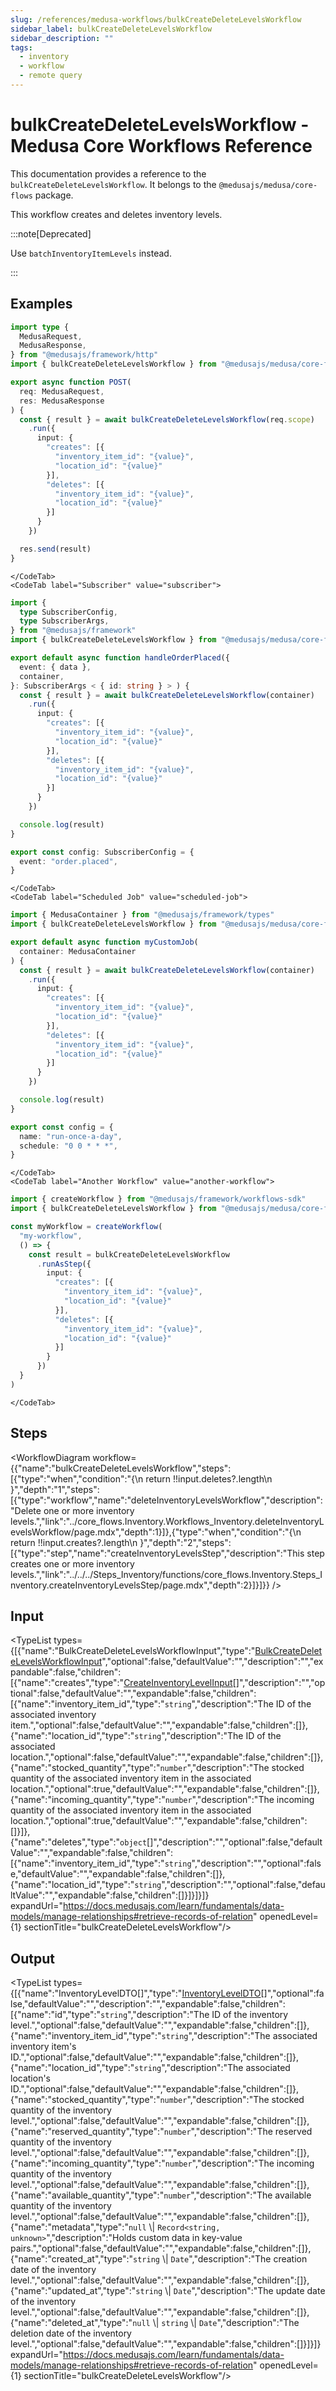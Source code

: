 ```yaml
---
slug: /references/medusa-workflows/bulkCreateDeleteLevelsWorkflow
sidebar_label: bulkCreateDeleteLevelsWorkflow
sidebar_description: ""
tags:
  - inventory
  - workflow
  - remote query
---
```



# bulkCreateDeleteLevelsWorkflow - Medusa Core Workflows Reference

This documentation provides a reference to the `bulkCreateDeleteLevelsWorkflow`. It belongs to the `@medusajs/medusa/core-flows` package.

This workflow creates and deletes inventory levels.

:::note[Deprecated]

Use `batchInventoryItemLevels` instead.

:::

<SourceCodeLink link="https://github.com/medusajs/medusa/blob/876a14eb98aed54360312b9b215599aa46faccd8/packages/core/core-flows/src/inventory/workflows/bulk-create-delete-levels.ts#L25" />

## Examples

<CodeTabs group="workflow-exection">
    <CodeTab label="API Route" value="api-route">
    
```ts title="src/api/workflow/route.ts"
import type {
  MedusaRequest,
  MedusaResponse,
} from "@medusajs/framework/http"
import { bulkCreateDeleteLevelsWorkflow } from "@medusajs/medusa/core-flows"

export async function POST(
  req: MedusaRequest,
  res: MedusaResponse
) {
  const { result } = await bulkCreateDeleteLevelsWorkflow(req.scope)
    .run({
      input: {
        "creates": [{
          "inventory_item_id": "{value}",
          "location_id": "{value}"
        }],
        "deletes": [{
          "inventory_item_id": "{value}",
          "location_id": "{value}"
        }]
      }
    })

  res.send(result)
}
```

    </CodeTab>
    <CodeTab label="Subscriber" value="subscriber">
    
```ts title="src/subscribers/order-placed.ts"
import {
  type SubscriberConfig,
  type SubscriberArgs,
} from "@medusajs/framework"
import { bulkCreateDeleteLevelsWorkflow } from "@medusajs/medusa/core-flows"

export default async function handleOrderPlaced({
  event: { data },
  container,
}: SubscriberArgs < { id: string } > ) {
  const { result } = await bulkCreateDeleteLevelsWorkflow(container)
    .run({
      input: {
        "creates": [{
          "inventory_item_id": "{value}",
          "location_id": "{value}"
        }],
        "deletes": [{
          "inventory_item_id": "{value}",
          "location_id": "{value}"
        }]
      }
    })

  console.log(result)
}

export const config: SubscriberConfig = {
  event: "order.placed",
}
```

    </CodeTab>
    <CodeTab label="Scheduled Job" value="scheduled-job">
    
```ts title="src/jobs/message-daily.ts"
import { MedusaContainer } from "@medusajs/framework/types"
import { bulkCreateDeleteLevelsWorkflow } from "@medusajs/medusa/core-flows"

export default async function myCustomJob(
  container: MedusaContainer
) {
  const { result } = await bulkCreateDeleteLevelsWorkflow(container)
    .run({
      input: {
        "creates": [{
          "inventory_item_id": "{value}",
          "location_id": "{value}"
        }],
        "deletes": [{
          "inventory_item_id": "{value}",
          "location_id": "{value}"
        }]
      }
    })

  console.log(result)
}

export const config = {
  name: "run-once-a-day",
  schedule: "0 0 * * *",
}
```

    </CodeTab>
    <CodeTab label="Another Workflow" value="another-workflow">
    
```ts title="src/workflows/my-workflow.ts"
import { createWorkflow } from "@medusajs/framework/workflows-sdk"
import { bulkCreateDeleteLevelsWorkflow } from "@medusajs/medusa/core-flows"

const myWorkflow = createWorkflow(
  "my-workflow",
  () => {
    const result = bulkCreateDeleteLevelsWorkflow
      .runAsStep({
        input: {
          "creates": [{
            "inventory_item_id": "{value}",
            "location_id": "{value}"
          }],
          "deletes": [{
            "inventory_item_id": "{value}",
            "location_id": "{value}"
          }]
        }
      })
  }
)
```

    </CodeTab>
  </CodeTabs>

## Steps

<WorkflowDiagram workflow={{"name":"bulkCreateDeleteLevelsWorkflow","steps":[{"type":"when","condition":"{\n      return !!input.deletes?.length\n    }","depth":"1","steps":[{"type":"workflow","name":"deleteInventoryLevelsWorkflow","description":"Delete one or more inventory levels.","link":"../core_flows.Inventory.Workflows_Inventory.deleteInventoryLevelsWorkflow/page.mdx","depth":1}]},{"type":"when","condition":"{\n      return !!input.creates?.length\n    }","depth":"2","steps":[{"type":"step","name":"createInventoryLevelsStep","description":"This step creates one or more inventory levels.","link":"../../../Steps_Inventory/functions/core_flows.Inventory.Steps_Inventory.createInventoryLevelsStep/page.mdx","depth":2}]}]}} />

## Input

<TypeList types={[{"name":"BulkCreateDeleteLevelsWorkflowInput","type":"[BulkCreateDeleteLevelsWorkflowInput](../../../../interfaces/core_flows.BulkCreateDeleteLevelsWorkflowInput/page.mdx)","optional":false,"defaultValue":"","description":"","expandable":false,"children":[{"name":"creates","type":"[CreateInventoryLevelInput](../../../../../types/InventoryTypes/interfaces/types.InventoryTypes.CreateInventoryLevelInput/page.mdx)[]","description":"","optional":false,"defaultValue":"","expandable":false,"children":[{"name":"inventory_item_id","type":"`string`","description":"The ID of the associated inventory item.","optional":false,"defaultValue":"","expandable":false,"children":[]},{"name":"location_id","type":"`string`","description":"The ID of the associated location.","optional":false,"defaultValue":"","expandable":false,"children":[]},{"name":"stocked_quantity","type":"`number`","description":"The stocked quantity of the associated inventory item in the associated location.","optional":true,"defaultValue":"","expandable":false,"children":[]},{"name":"incoming_quantity","type":"`number`","description":"The incoming quantity of the associated inventory item in the associated location.","optional":true,"defaultValue":"","expandable":false,"children":[]}]},{"name":"deletes","type":"`object`[]","description":"","optional":false,"defaultValue":"","expandable":false,"children":[{"name":"inventory_item_id","type":"`string`","description":"","optional":false,"defaultValue":"","expandable":false,"children":[]},{"name":"location_id","type":"`string`","description":"","optional":false,"defaultValue":"","expandable":false,"children":[]}]}]}]} expandUrl="https://docs.medusajs.com/learn/fundamentals/data-models/manage-relationships#retrieve-records-of-relation" openedLevel={1} sectionTitle="bulkCreateDeleteLevelsWorkflow"/>

## Output

<TypeList types={[{"name":"InventoryLevelDTO[]","type":"[InventoryLevelDTO](../../../../../types/InventoryTypes/interfaces/types.InventoryTypes.InventoryLevelDTO/page.mdx)[]","optional":false,"defaultValue":"","description":"","expandable":false,"children":[{"name":"id","type":"`string`","description":"The ID of the inventory level.","optional":false,"defaultValue":"","expandable":false,"children":[]},{"name":"inventory_item_id","type":"`string`","description":"The associated inventory item's ID.","optional":false,"defaultValue":"","expandable":false,"children":[]},{"name":"location_id","type":"`string`","description":"The associated location's ID.","optional":false,"defaultValue":"","expandable":false,"children":[]},{"name":"stocked_quantity","type":"`number`","description":"The stocked quantity of the inventory level.","optional":false,"defaultValue":"","expandable":false,"children":[]},{"name":"reserved_quantity","type":"`number`","description":"The reserved quantity of the inventory level.","optional":false,"defaultValue":"","expandable":false,"children":[]},{"name":"incoming_quantity","type":"`number`","description":"The incoming quantity of the inventory level.","optional":false,"defaultValue":"","expandable":false,"children":[]},{"name":"available_quantity","type":"`number`","description":"The available quantity of the inventory level.","optional":false,"defaultValue":"","expandable":false,"children":[]},{"name":"metadata","type":"`null` \\| `Record<string, unknown>`","description":"Holds custom data in key-value pairs.","optional":false,"defaultValue":"","expandable":false,"children":[]},{"name":"created_at","type":"`string` \\| `Date`","description":"The creation date of the inventory level.","optional":false,"defaultValue":"","expandable":false,"children":[]},{"name":"updated_at","type":"`string` \\| `Date`","description":"The update date of the inventory level.","optional":false,"defaultValue":"","expandable":false,"children":[]},{"name":"deleted_at","type":"`null` \\| `string` \\| `Date`","description":"The deletion date of the inventory level.","optional":false,"defaultValue":"","expandable":false,"children":[]}]}]} expandUrl="https://docs.medusajs.com/learn/fundamentals/data-models/manage-relationships#retrieve-records-of-relation" openedLevel={1} sectionTitle="bulkCreateDeleteLevelsWorkflow"/>
